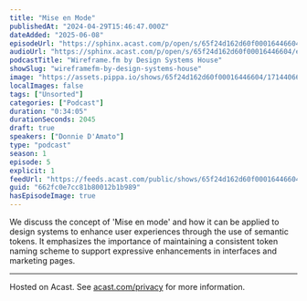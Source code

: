 ```yaml
---
title: "Mise en Mode"
publishedAt: "2024-04-29T15:46:47.000Z"
dateAdded: "2025-06-08"
episodeUrl: "https://sphinx.acast.com/p/open/s/65f24d162d60f00016446604/e/662fc0e7cc81b80012b1b989/media.mp3"
audioUrl: "https://sphinx.acast.com/p/open/s/65f24d162d60f00016446604/e/662fc0e7cc81b80012b1b989/media.mp3"
podcastTitle: "Wireframe.fm by Design Systems House"
showSlug: "wireframefm-by-design-systems-house"
image: "https://assets.pippa.io/shows/65f24d162d60f00016446604/1714406630647-57618da41e68717dd24ee44d1faf039e.jpeg"
localImages: false
tags: ["Unsorted"]
categories: ["Podcast"]
duration: "0:34:05"
durationSeconds: 2045
draft: true
speakers: ["Donnie D'Amato"]
type: "podcast"
season: 1
episode: 5
explicit: 1
feedUrl: "https://feeds.acast.com/public/shows/65f24d162d60f00016446604"
guid: "662fc0e7cc81b80012b1b989"
hasEpisodeImage: true
---
```

We discuss the concept of 'Mise en mode' and how it can be applied to design systems to enhance user experiences through the use of semantic tokens. It emphasizes the importance of maintaining a consistent token naming scheme to support expressive enhancements in interfaces and marketing pages.  

---

Hosted on Acast. See [acast.com/privacy](https://acast.com/privacy) for more information.
